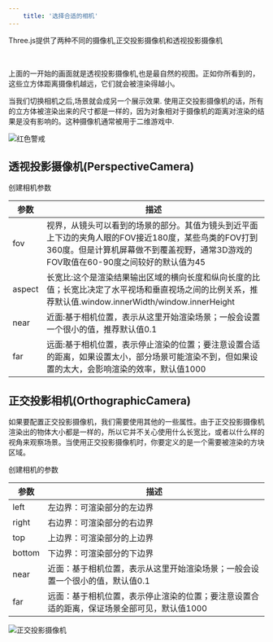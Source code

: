 ```yaml
---
    title: '选择合适的相机'
---
```


Three.js提供了两种不同的摄像机,正交投影摄像机和透视投影摄像机


<Scene/>

<br/>

上面的一开始的画面就是透视投影摄像机,也是最自然的视图。正如你所看到的，这些立方体距离摄像机越远，它们就会被渲染得越小。

当我们切换相机之后,场景就会成另一个展示效果.
使用正交投影摄像机的话，所有的立方体被渲染出来的尺寸都是一样的，因为对象相对于摄像机的距离对渲染的结果是没有影响的。这种摄像机通常被用于二维游戏中.

![红色警戒](./assets/red-alert.jpg)

## 透视投影摄像机(PerspectiveCamera)



创建相机参数

|参数|描述|
|---|---|
|fov|视界，从镜头可以看到的场景的部分。其值为镜头到近平面上下边的夹角人眼的FOV接近180度，某些鸟类的FOV打到360度。但是计算机屏幕做不到覆盖视野，通常3D游戏的FOV取值在60-90度之间较好的默认值为45|
|aspect|长宽比:这个是渲染结果输出区域的横向长度和纵向长度的比值；长宽比决定了水平视场和垂直视场之间的比例关系，推荐默认值.window.innerWidth/window.innerHeight|
|near|近面:基于相机位置，表示从这里开始渲染场景；一般会设置一个很小的值，推荐默认值0.1|
|far|远面:基于相机位置，表示停止渲染的位置；要注意设置合适的距离，如果设置太小，部分场景可能渲染不到，但如果设置的太大，会影响渲染的效率，默认值1000|

<Frustum3d width='50%' />

## 正交投影相机(OrthographicCamera)

如果要配置正交投影摄像机，我们需要使用其他的一些属性。由于正交投影摄像机渲染出的物体大小都是一样的，所以它并不关心使用什么长宽比，或者以什么样的视角来观察场景。当使用正交投影摄像机时，你要定义的是一个需要被渲染的方块区域。

创建相机的参数

|参数|描述|
|---|---|
|left|左边界：可渲染部分的左边界|
|right|右边界：可渲染部分的右边界|
|top|上边界：可渲染部分的上边界|
|bottom|下边界：可渲染部分的下边界|
|near|近面：基于相机位置，表示从这里开始渲染场景；一般会设置一个很小的值，默认值0.1|
|far|远面：基于相机位置，表示停止渲染的位置；要注意设置合适的距离，保证场景全部可见，默认值1000|

![正交投影摄像机](./assets/orthographic-camera.png)


